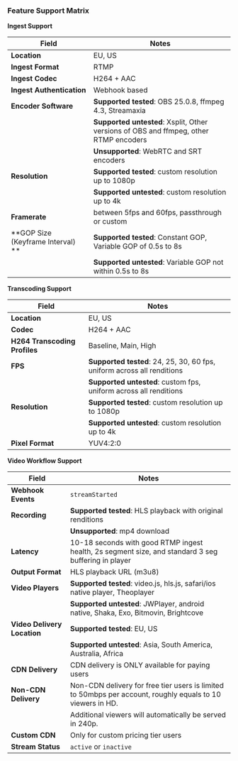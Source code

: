 
<DocsLayout>

### Feature Support Matrix

**Ingest Support**

| Field   |  Notes      
|----------| - | 
| **Location** | EU, US |
| **Ingest Format** | RTMP |
| **Ingest Codec** | H264 + AAC |
| **Ingest Authentication** | Webhook based |
| **Encoder Software** | **Supported tested**: OBS 25.0.8, ffmpeg 4.3, Streamaxia|
|  | **Supported untested**: Xsplit, Other versions of OBS and ffmpeg, other RTMP encoders|
|  | **Unsupported**: WebRTC and SRT encoders |
| **Resolution** | **Supported tested**: custom resolution up to 1080p |
| | **Supported untested**: custom resolution up to 4k|
| **Framerate** | between 5fps and 60fps, passthrough or custom |
| **GOP Size (Keyframe Interval) ** | **Supported tested**: Constant GOP, Variable GOP of 0.5s to 8s |
| | **Supported untested**: Variable GOP not within 0.5s to 8s |

**Transcoding Support**

| Field   |  Notes      
|----------| - | 
| **Location** | EU, US |
| **Codec** | H264 + AAC |
| **H264 Transcoding Profiles** | Baseline, Main, High |
| **FPS** | **Supported tested**: 24, 25, 30, 60 fps, uniform across all renditions |
| | **Supported untested**: custom fps, uniform across all renditions |
| **Resolution** | **Supported tested**: custom resolution up to 1080p |
| | **Supported untested**: custom resolution up to 4k|
| **Pixel Format** | YUV4:2:0 |


**Video Workflow Support**

| Field   |  Notes      
|----------| - | 
| **Webhook Events** | `streamStarted` |
| **Recording** | **Supported tested**: HLS playback with original renditions |
| | **Unsupported**: mp4 download |
| **Latency** | 10-18 seconds with good RTMP ingest health, 2s segment size, and standard 3 seg buffering in player |
| **Output Format** | HLS playback URL (m3u8) |
| **Video Players** | **Supported tested**: video.js, hls.js, safari/ios native player, Theoplayer |
| | **Supported untested**: JWPlayer, android native, Shaka, Exo, Bitmovin, Brightcove |
| **Video Delivery Location** | **Supported tested**: EU, US |
| | **Supported untested**: Asia, South America, Australia, Africa |
| **CDN Delivery** | CDN delivery is ONLY available for paying users |
| **Non-CDN Delivery** | Non-CDN delivery for free tier users is limited to 50mbps per account, roughly equals to 10 viewers in HD. 
| |Additional viewers will automatically be served in 240p. |
| **Custom CDN** | Only for custom pricing tier users |
| **Stream Status** | `active` or `inactive` |

</DocsLayout>